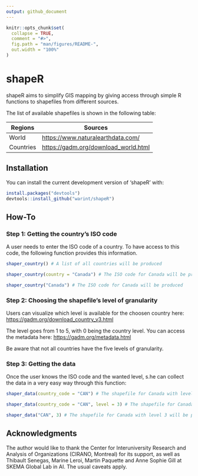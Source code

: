 ```yaml
---
output: github_document
---
```


<!-- README.md is generated from README.Rmd. Please edit that file -->

```r
knitr::opts_chunk$set(
  collapse = TRUE,
  comment = "#>",
  fig.path = "man/figures/README-",
  out.width = "100%"
)
```

# shapeR

shapeR aims to simplify GIS mapping by giving access through simple R functions to shapefiles from different sources. 

The list of available shapefiles is shown in the following table:

| Regions   | Sources                                |
|-----------|----------------------------------------|
| World     | <https://www.naturalearthdata.com/>    |
| Countries | <https://gadm.org/download_world.html> |


## Installation

You can install the current development version of ‘shapeR’ with:

``` r
install.packages("devtools")
devtools::install_github("warint/shapeR")
```

## How-To

### Step 1: Getting the country’s ISO code

A user needs to enter the ISO code of a country. To have access to this code, the following function provides this information.

```r
shaper_country() # A list of all countries will be produced

shaper_country(country = "Canada") # The ISO code for Canada will be produced

shaper_country("Canada") # The ISO code for Canada will be produced
```

### Step 2: Choosing the shapefile's level of granularity

Users can visualize which level is available for the choosen country here: <https://gadm.org/download_country_v3.html>

The level goes from 1 to 5, with 0 being the country level. You can access the metadata here: <https://gadm.org/metadata.html>

Be aware that not all countries have the five levels of granularity.

### Step 3: Getting the data

Once the user knows the ISO code and the wanted level, s.he can collect the data in a very easy way through this function:

```r
shaper_data(country_code = "CAN") # The shapefile for Canada with level 0 (the default) will be produced

shaper_data(country_code = "CAN", level = 3) # The shapefile for Canada with level 3 will be produced

shaper_data("CAN", 3) # The shapefile for Canada with level 3 will be produced
```

## Acknowledgments

The author would like to thank the Center for Interuniversity Research and Analysis of Organizations (CIRANO, Montreal) for its support, as well as Thibault Senegas, Marine Leroi, Martin Paquette and Anne Sophie Gill at SKEMA Global Lab in AI. The usual caveats apply.




